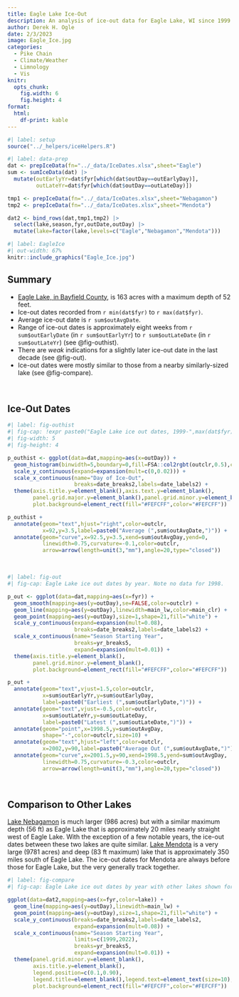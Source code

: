 ```yaml
---
title: Eagle Lake Ice-Out
description: An analysis of ice-out data for Eagle Lake, WI since 1999.
author: Derek H. Ogle
date: 2/3/2023
image: Eagle_Ice.jpg
categories:
  - Pike Chain
  - Climate/Weather
  - Limnology
  - Vis
knitr:
  opts_chunk:
    fig.width: 6
    fig.height: 4
format: 
  html:
    df-print: kable
---
```


```r
#| label: setup
source("../_helpers/iceHelpers.R")
```

```r
#| label: data-prep
dat <- prepIceData(fn="../_data/IceDates.xlsx",sheet="Eagle")
sum <- sumIceData(dat) |>
  mutate(outEarlyYr=dat$fyr[which(dat$outDay==outEarlyDay)],
         outLateYr=dat$fyr[which(dat$outDay==outLateDay)])

tmp1 <- prepIceData(fn="../_data/IceDates.xlsx",sheet="Nebagamon")
tmp2 <- prepIceData(fn="../_data/IceDates.xlsx",sheet="Mendota")

dat2 <- bind_rows(dat,tmp1,tmp2) |>
  select(lake,season,fyr,outDate,outDay) |>
  mutate(lake=factor(lake,levels=c("Eagle","Nebagamon","Mendota")))
```

```r
#| label: EagleIce
#| out-width: 67%
knitr::include_graphics("Eagle_Ice.jpg")
```

:::{.callout-warning icon=false}
# Summary

- [Eagle Lake, in Bayfield County](https://dnr.wi.gov/lakes/lakepages/LakeDetail.aspx?wbic=2902900), is 163 acres with a maximum depth of 52 feet.
- Ice-out dates recorded from `r min(dat$fyr)` to `r max(dat$fyr)`.
- Average ice-out date is `r sum$outAvgDate`.
- Range of ice-out dates is approximately eight weeks from `r sum$outEarlyDate` (in `r sum$outEarlyYr`) to `r sum$outLateDate` (in `r sum$outLateYr`)  (see @fig-outhist).
- There are *weak* indications for a slightly later ice-out date in the last decade (see @fig-out).
- Ice-out dates were mostly similar to those from a nearby similarly-sized lake (see @fig-compare).
:::

&nbsp;

## Ice-Out Dates

```r
#| label: fig-outhist
#| fig-cap: !expr paste0("Eagle Lake ice out dates, 1999-",max(dat$fyr),".")
#| fig-width: 5
#| fig-height: 4

p_outhist <- ggplot(data=dat,mapping=aes(x=outDay)) +
  geom_histogram(binwidth=5,boundary=0,fill=FSA::col2rgbt(outclr,0.5),color="black") +
  scale_y_continuous(expand=expansion(mult=c(0,0.02))) +
  scale_x_continuous(name="Day of Ice-Out",
                     breaks=date_breaks2,labels=date_labels2) +
  theme(axis.title.y=element_blank(),axis.text.y=element_blank(),
        panel.grid.major.y=element_blank(),panel.grid.minor.y=element_blank(),
        plot.background=element_rect(fill="#FEFCFF",color="#FEFCFF"))

p_outhist +
  annotate(geom="text",hjust="right",color=outclr,
           x=92,y=3.5,label=paste0("Average (",sum$outAvgDate,")")) +
  annotate(geom="curve",x=92.5,y=3.5,xend=sum$outAvgDay,yend=0,
           linewidth=0.75,curvature=-0.1,color=outclr,
           arrow=arrow(length=unit(3,"mm"),angle=20,type="closed"))
```

&nbsp;

```r
#| label: fig-out
#| fig-cap: Eagle Lake ice out dates by year. Note no data for 1998.

p_out <- ggplot(data=dat,mapping=aes(x=fyr)) +
  geom_smooth(mapping=aes(y=outDay),se=FALSE,color=outclr) +
  geom_line(mapping=aes(y=outDay),linewidth=main_lw,color=main_clr) +
  geom_point(mapping=aes(y=outDay),size=1,shape=21,fill="white") +
  scale_y_continuous(expand=expansion(mult=0.08),
                     breaks=date_breaks2,labels=date_labels2) +
  scale_x_continuous(name="Season Starting Year",
                     breaks=yr_breaks5,
                     expand=expansion(mult=0.01)) +
  theme(axis.title.y=element_blank(),
        panel.grid.minor.y=element_blank(),
        plot.background=element_rect(fill="#FEFCFF",color="#FEFCFF"))

p_out +
  annotate(geom="text",vjust=1.5,color=outclr,
           x=sum$outEarlyYr,y=sum$outEarlyDay,
           label=paste0("Earliest (",sum$outEarlyDate,")")) +
  annotate(geom="text",vjust=-0.5,color=outclr,
           x=sum$outLateYr,y=sum$outLateDay,
           label=paste0("Latest (",sum$outLateDate,")")) +
  annotate(geom="point",x=1998.5,y=sum$outAvgDay,
           shape="-",color=outclr,size=10) +
  annotate(geom="text",hjust="left",color=outclr,
           x=2002,y=90,label=paste0("Average Out (",sum$outAvgDate,")")) +
  annotate(geom="curve",x=2001.5,y=90,xend=1998.5,yend=sum$outAvgDay,
           linewidth=0.75,curvature=-0.3,color=outclr,
           arrow=arrow(length=unit(3,"mm"),angle=20,type="closed"))
```

&nbsp;

## Comparison to Other Lakes

[Lake Nebagamon](https://dnr.wi.gov/lakes/lakepages/LakeDetail.aspx?wbic=2865000) is much larger (986 acres) but with a similar maximum depth (56 ft) as Eagle Lake that is approximately 20 miles nearly straight west of Eagle Lake. With the exception of a few notable years, the ice-out dates between these two lakes are quite similar. [Lake Mendota](https://dnr.wi.gov/lakes/lakepages/LakeDetail.aspx?wbic=805400) is a very large (9781 acres) and deep (83 ft maximum) lake that is approximately 350 miles south of Eagle Lake. The ice-out dates for Mendota are always before those for Eagle Lake, but the very generally track together.

```r
#| label: fig-compare
#| fig-cap: Eagle Lake ice out dates by year with other lakes shown for comparison.

ggplot(data=dat2,mapping=aes(x=fyr,color=lake)) +
  geom_line(mapping=aes(y=outDay),linewidth=main_lw) +
  geom_point(mapping=aes(y=outDay),size=1,shape=21,fill="white") +
  scale_y_continuous(breaks=date_breaks2,labels=date_labels2,
                     expand=expansion(mult=0.08)) +
  scale_x_continuous(name="Season Starting Year",
                     limits=c(1999,2022),
                     breaks=yr_breaks5,
                     expand=expansion(mult=0.01)) +
  theme(panel.grid.minor.y=element_blank(),
        axis.title.y=element_blank(),
        legend.position=c(0.1,0.90),
        legend.title=element_blank(),legend.text=element_text(size=10),
        plot.background=element_rect(fill="#FEFCFF",color="#FEFCFF"))
```

